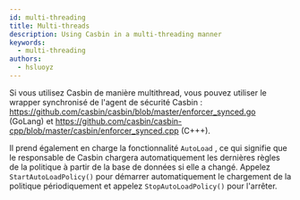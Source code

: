 ```yaml
---
id: multi-threading
title: Multi-threads
description: Using Casbin in a multi-threading manner
keywords:
  - multi-threading
authors:
  - hsluoyz
---
```


Si vous utilisez Casbin de manière multithread, vous pouvez utiliser le wrapper synchronisé de l'agent de sécurité Casbin : https://github.com/casbin/casbin/blob/master/enforcer_synced.go (GoLang) et https://github.com/casbin/casbin-cpp/blob/master/casbin/enforcer_synced.cpp (C+++).

Il prend également en charge la fonctionnalité `AutoLoad` , ce qui signifie que le responsable de Casbin chargera automatiquement les dernières règles de la politique à partir de la base de données si elle a changé. Appelez `StartAutoLoadPolicy()` pour démarrer automatiquement le chargement de la politique périodiquement et appelez `StopAutoLoadPolicy()` pour l'arrêter.
